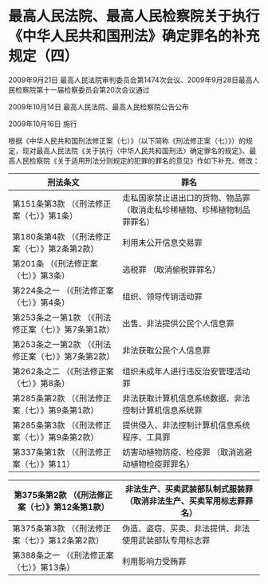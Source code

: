 # 最高人民法院、最高人民检察院关于执行《中华人民共和国刑法》确定罪名的补充规定（四）

2009年9月21日 最高人民法院审判委员会第1474次会议、2009年9月28日最高人民检察院第十一届检察委员会第20次会议通过

2009年10月14日 最高人民法院、最高人民检察院公告公布

2009年10月16日 施行

  

根据《中华人民共和国刑法修正案（七）》（以下简称《刑法修正案（七）》）的规定，现对最高人民法院《关于执行〈中华人民共和国刑法〉确定罪名的规定》、最高人民检察院《关于适用刑法分则规定的犯罪的罪名的意见》作如下补充、修改：

 
| 刑法条文 |罪名 |
|-----|-----|
| 第151条第3款 （《刑法修正案（七）》第1条） |走私国家禁止进出口的货物、物品罪 （取消走私珍稀植物、珍稀植物制品罪罪名） |
| 第180条第4款 （《刑法修正案（七）》第2条第2款） |利用未公开信息交易罪 |
| 第201条 （《刑法修正案（七）》第3条） |逃税罪 （取消偷税罪罪名） |
| 第224条之一 （《刑法修正案（七）》第4条） |组织、领导传销活动罪 |
| 第253条之一第1款 （《刑法修正案（七）》第7条第1款） |出售、非法提供公民个人信息罪 |
| 第253条之一第2款 （《刑法修正案（七）》第7条第2款） |非法获取公民个人信息罪 |
| 第262条之二 （《刑法修正案（七）》第8条） |组织未成年人进行违反治安管理活动罪 |
| 第285条第2款 （《刑法修正案（七）》第9条第1款） |非法获取计算机信息系统数据、非法控制计算机信息系统罪 |
| 第285条第3款 （《刑法修正案（七）》第9条第2款） |提供侵入、非法控制计算机信息系统程序、工具罪 |
| 第337条第1款 （《刑法修正案（七）》第11） |妨害动植物防疫、检疫罪 （取消逃避动植物检疫罪罪名） |
  

 
| 第375条第2款 （《刑法修正案（七）》第12条第1款） |非法生产、买卖武装部队制式服装罪 （取消非法生产、买卖军用标志罪罪名） |
|-----|-----|
| 第375条第3款 （《刑法修正案（七）》第12条第2款） |伪造、盗窃、买卖、非法提供、非法使用武装部队专用标志罪 |
| 第388条之一 （《刑法修正案（七）》第13条） |利用影响力受贿罪 |
  

